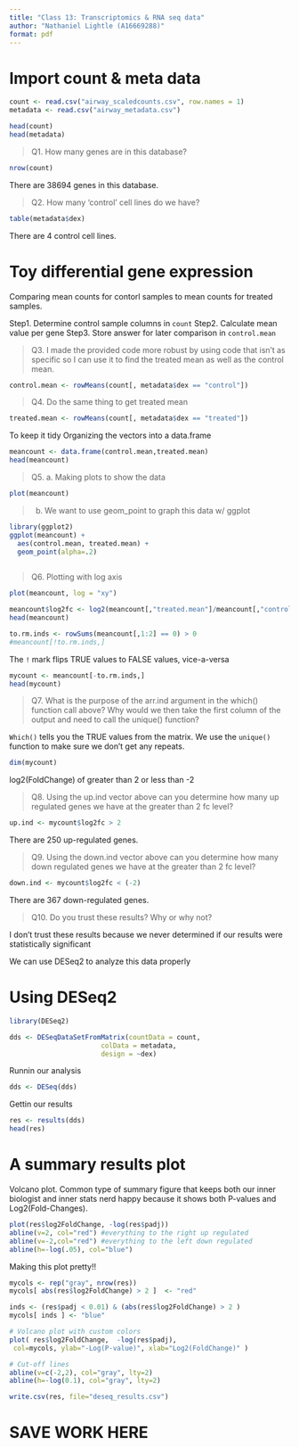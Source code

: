 ```yaml
---
title: "Class 13: Transcriptomics & RNA seq data"
author: "Nathaniel Lightle (A16669288)"
format: pdf
---
```


# Import count & meta data

```r
count <- read.csv("airway_scaledcounts.csv", row.names = 1)
metadata <- read.csv("airway_metadata.csv")
```
```r
head(count)
head(metadata)
```

> Q1. How many genes are in this database?

```r
nrow(count)
```
There are 38694 genes in this database.

> Q2. How many 'control' cell lines do we have? 

```r
table(metadata$dex)
```
There are 4 control cell lines.

# Toy differential gene expression

Comparing mean counts for contorl samples to mean counts for treated samples. 

Step1. Determine control sample columns in `count`
Step2. Calculate mean value per gene
Step3. Store answer for later comparison in `control.mean`

>Q3. I made the provided code more robust by using code that isn't as specific so I can use it to find the treated mean as well as the control mean.

```r
control.mean <- rowMeans(count[, metadata$dex == "control"])
```

>Q4. Do the same thing to get treated mean

```r
treated.mean <- rowMeans(count[, metadata$dex == "treated"])
```

To keep it tidy
Organizing the vectors into a data.frame

```r
meancount <- data.frame(control.mean,treated.mean)
head(meancount)
```

>Q5. 
>  a. Making plots to show the data

```r
plot(meancount)
```

>  b. We want to use geom_point to graph this data w/ ggplot

```r
library(ggplot2)
ggplot(meancount) +
  aes(control.mean, treated.mean) +
  geom_point(alpha=.2)
  
```

>Q6. Plotting with log axis

```r
plot(meancount, log = "xy")
```

```r
meancount$log2fc <- log2(meancount[,"treated.mean"]/meancount[,"control.mean"])
head(meancount)
```

```r
to.rm.inds <- rowSums(meancount[,1:2] == 0) > 0
#meancount[!to.rm.inds,]
```
The `!` mark flips TRUE values to FALSE values, vice-a-versa

```r
mycount <- meancount[-to.rm.inds,]
head(mycount)
```

>Q7. What is the purpose of the arr.ind argument in the which() function call above? Why would we then take the first column of the output and need to call the unique() function?

`Which()` tells you the TRUE values from the matrix. We use the `unique()` function to make sure we don't get any repeats. 

```r
dim(mycount)
```

log2(FoldChange) of greater than 2 or less than -2

> Q8. Using the up.ind vector above can you determine how many up regulated genes we have at the greater than 2 fc level? 

```r
up.ind <- mycount$log2fc > 2
```
There are 250 up-regulated genes.

> Q9. Using the down.ind vector above can you determine how many down regulated genes we have at the greater than 2 fc level? 

```r
down.ind <- mycount$log2fc < (-2)
```
There are 367 down-regulated genes.

> Q10. Do you trust these results? Why or why not?

I don't trust these results because we never determined if our results were statistically significant

We can use DESeq2 to analyze this data properly

# Using DESeq2

```r
library(DESeq2)
```

```r
dds <- DESeqDataSetFromMatrix(countData = count,
                       colData = metadata,
                       design = ~dex)
```

Runnin our analysis
```r
dds <- DESeq(dds)
```

Gettin our results
```r
res <- results(dds)
head(res)
```

# A summary results plot

Volcano plot.
Common type of summary figure that keeps both our inner biologist and inner stats nerd happy because it shows both P-values and Log2(Fold-Changes).

```r
plot(res$log2FoldChange, -log(res$padj))
abline(v=2, col="red") #everything to the right up regulated
abline(v=-2,col="red") #everything to the left down regulated
abline(h=-log(.05), col="blue")
```

Making this plot pretty!!

```r
mycols <- rep("gray", nrow(res))
mycols[ abs(res$log2FoldChange) > 2 ]  <- "red" 

inds <- (res$padj < 0.01) & (abs(res$log2FoldChange) > 2 )
mycols[ inds ] <- "blue"

# Volcano plot with custom colors 
plot( res$log2FoldChange,  -log(res$padj), 
 col=mycols, ylab="-Log(P-value)", xlab="Log2(FoldChange)" )

# Cut-off lines
abline(v=c(-2,2), col="gray", lty=2)
abline(h=-log(0.1), col="gray", lty=2)
```

```r
write.csv(res, file="deseq_results.csv")
```

# SAVE WORK HERE


